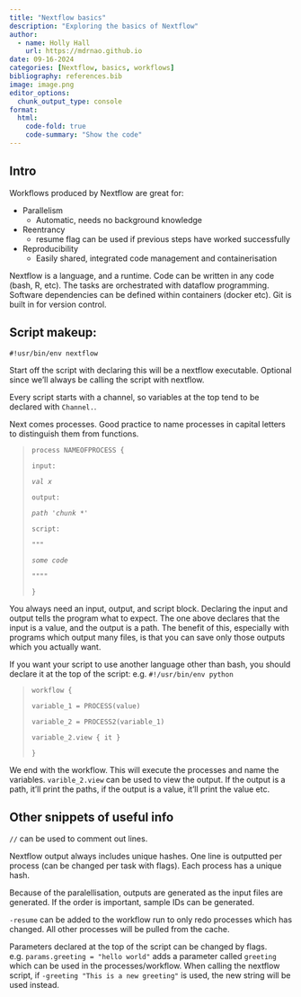 ```yaml
---
title: "Nextflow basics"
description: "Exploring the basics of Nextflow"
author: 
  - name: Holly Hall
    url: https://mdrnao.github.io
date: 09-16-2024
categories: [Nextflow, basics, workflows]
bibliography: references.bib
image: image.png
editor_options: 
  chunk_output_type: console
format:
  html:
    code-fold: true
    code-summary: "Show the code"
---
```


## Intro

Workflows produced by Nextflow are great for:

-   Parallelism
    -   Automatic, needs no background knowledge
-   Reentrancy
    -   resume flag can be used if previous steps have worked successfully
-   Reproducibility
    -   Easily shared, integrated code management and containerisation

Nextflow is a language, and a runtime. Code can be written in any code (bash, R, etc). The tasks are orchestrated with dataflow programming. Software dependencies can be defined within containers (docker etc). Git is built in for version control.

## Script makeup:

`#!usr/bin/env nextflow`

Start off the script with declaring this will be a nextflow executable. Optional since we'll always be calling the script with nextflow.

Every script starts with a channel, so variables at the top tend to be declared with `Channel.`.

Next comes processes. Good practice to name processes in capital letters to distinguish them from functions.

> `process NAMEOFPROCESS {`
>
> `input:`
>
> *`val x`*
>
> `output:`
>
> *`path 'chunk *'`*
>
> `script:`
>
> `"""`
>
> *`some code`*
>
> `""""`
>
> `}`

You always need an input, output, and script block. Declaring the input and output tells the program what to expect. The one above declares that the input is a value, and the output is a path. The benefit of this, especially with programs which output many files, is that you can save only those outputs which you actually want.

If you want your script to use another language other than bash, you should declare it at the top of the script: e.g. `#!/usr/bin/env python`

> `workflow {`
>
> `variable_1 = PROCESS(value)`
>
> `variable_2 = PROCESS2(variable_1)`
>
> `variable_2.view { it }`
>
> `}`

We end with the workflow. This will execute the processes and name the variables. `varible_2.view` can be used to view the output. If the output is a path, it'll print the paths, if the output is a value, it'll print the value etc.

## Other snippets of useful info

`//` can be used to comment out lines.

Nextflow output always includes unique hashes. One line is outputted per process (can be changed per task with flags). Each process has a unique hash.

Because of the paralellisation, outputs are generated as the input files are generated. If the order is important, sample IDs can be generated.

`-resume` can be added to the workflow run to only redo processes which has changed. All other processes will be pulled from the cache.

Parameters declared at the top of the script can be changed by flags. e.g. `params.greeting = "hello world"` adds a parameter called `greeting` which can be used in the processes/workflow. When calling the nextflow script, if `-greeting "This is a new greeting"` is used, the new string will be used instead.
